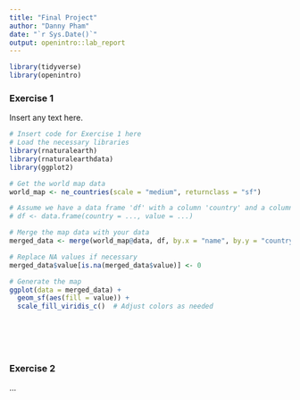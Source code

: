 ---
title: "Final Project"
author: "Danny Pham"
date: "`r Sys.Date()`"
output: openintro::lab_report
---

```{r load-packages, message=FALSE}
library(tidyverse)
library(openintro)
```

### Exercise 1

Insert any text here.

```{r code-chunk-label}
# Insert code for Exercise 1 here
# Load the necessary libraries
library(rnaturalearth)
library(rnaturalearthdata)
library(ggplot2)

# Get the world map data
world_map <- ne_countries(scale = "medium", returnclass = "sf")

# Assume we have a data frame 'df' with a column 'country' and a column 'value'
# df <- data.frame(country = ..., value = ...)

# Merge the map data with your data
merged_data <- merge(world_map@data, df, by.x = "name", by.y = "country", all.x = TRUE)

# Replace NA values if necessary
merged_data$value[is.na(merged_data$value)] <- 0

# Generate the map
ggplot(data = merged_data) +
  geom_sf(aes(fill = value)) +
  scale_fill_viridis_c()  # Adjust colors as needed







```

### Exercise 2

...

